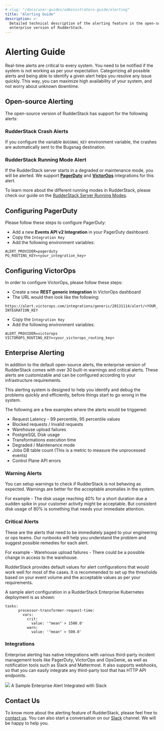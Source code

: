 ```yaml
---
# slug: "/docs/user-guides/administrators-guide/alerting"
title: "Alerting Guide"
description: >-
  Detailed technical description of the alerting feature in the open-source and
  enterprise version of RudderStack.
---
```


# Alerting Guide

Real-time alerts are critical to every system. You need to be notified if the system is not working as per your expectation. Categorizing all possible alerts and being able to identify a given alert helps you resolve any issue quickly. This way, you can maximize high availability of your system, and not worry about unknown downtime.

## Open-source Alerting

The open-source version of RudderStack has support for the following alerts:

### RudderStack Crash Alerts

If you configure the variable `BUGSNAG_KEY` environment variable, the crashes are automatically sent to the Bugsnag destination.

### RudderStack Running Mode Alert

If the RudderStack server starts in a degraded or maintenance mode, you will be alerted. We support [**PagerDuty**](https://www.pagerduty.com/) and [**VictorOps**](https://victorops.com/) integrations for this alert.

<div class="infoBlock">

To learn more about the different running modes in RudderStack, please check our guide on the <a href="https://rudderstack.com/docs/user-guides/administrators-guide/high-availability/#rudderstack-server-running-modes">RudderStack Server Running Modes</a>.

</div>

## Configuring PagerDuty

Please follow these steps to configure PagerDuty:

- Add a new **Events API v2 Integration** in your PagerDuty dashboard.
- Copy the `Integration Key`
- Add the following environment variables:

```
ALERT_PROVIDER=pagerduty
PG_ROUTING_KEY=<your_integration_key>
```

## Configuring VictorOps

In order to configure VictorOps, please follow these steps:

- Create a new **REST generic integration** in VictorOps dashboard
- The URL would then look like the following:

`https://alert.victorops.com/integrations/generic/20131114/alert/<YOUR_INTEGRATION_KEY`

- Copy the `Integration Key`
- Add the following environment variables:

```
ALERT_PROVIDER=victorops
VICTOROPS_ROUTING_KEY=<your_victorops_routing_key>
```

## Enterprise Alerting

In addition to the default open-source alerts, the enterprise version of RudderStack comes with over 30 built-in warnings and critical alerts. These alerts are customizable and can be configured according to your infrastructure requirements.

This alerting system is designed to help you identify and debug the problems quickly and efficiently, before things start to go wrong in the system.

The following are a few examples where the alerts would be triggered:

- Request Latency - 99 percentile, 95 percentile values
- Blocked requests / Invalid requests
- Warehouse upload failures
- PostgreSQL Disk usage
- Transformations execution time
- Degraded / Maintenance mode
- Jobs DB table count \(This is a metric to measure the unprocessed events\)
- Control Plane API errors

### Warning Alerts

You can setup warnings to check if RudderStack is not behaving as expected. Warnings are better for the acceptable anomalies in the system.

For example - The disk usage reaching 40% for a short duration due a sudden spike in your customer activity might be acceptable. But consistent disk usage of 80% is something that needs your immediate attention.

### Critical Alerts

These are the alerts that need to be immediately paged to your engineering or ops teams. Our runbooks will help you understand the problem and suggest possible remedies for each alert.

For example - Warehouse upload failures - There could be a possible change in access to the warehouse.

RudderStack provides default values for alert configurations that would work well for most of the cases. It is recommended to set up the thresholds based on your event volume and the acceptable values as per your requirements.

A sample alert configuration in a RudderStack Enterprise Kubernetes deployment is as shown:

```
tasks:
      processor-transformer-request-time:
        vars:
          crit:
            value: '"mean" > 1500.0'
          warn:
            value: '"mean" > 500.0'
```

### Integrations

Enterprise alerting has native integrations with various third-party incident management tools like PagerDuty, VictorOps and OpsGenie, as well as notification tools such as Slack and Mattermost. It also supports webhooks, so that you can easily integrate any third-party tool that has HTTP API endpoints.

<img src="../../assets/image (56).png" />
<span class="imageTitle">A Sample Enterprise Alert Integrated with Slack</span>

## Contact Us

To know more about the alerting feature of RudderStack, please feel free to [contact us](mailto:%20docs@rudderstack.com). You can also start a conversation on our [Slack](https://rudderstack.com/join-rudderstack-slack-community) channel. We will be happy to help you.
